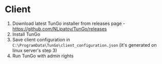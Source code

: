 # Client
1. Download latest TunGo installer from releases page - https://github.com/NLipatov/TunGo/releases
2. Install TunGo
3. Save client configuration in `C:\ProgramData\TunGo\client_configuration.json` (it's generated on linux server's step 3)
4. Run TunGo with admin rights
